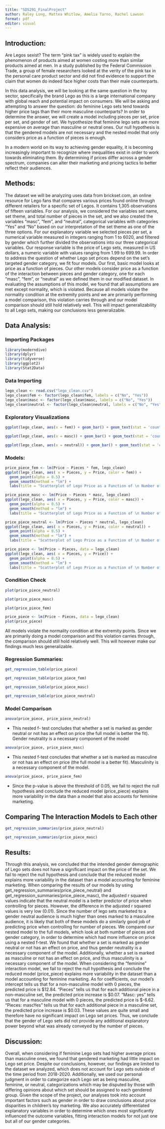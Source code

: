 ```yaml
---
title: "SDS291_FinalProject"
author: Raley Long, Mattea Whitlow, Amelia Tarno, Rachel Lawson
format: pdf
editor: visual
---
```


## Introduction:

Are Legos sexist? The term "pink tax" is widely used to explain the phenomenon of products aimed at women costing more than similar products aimed at men. In a study published by the Federal Commission Trade, a group of female researchers looked at the verity of the pink tax in the personal care product sector and did not find evidence to support the claim that women do indeed face higher costs than their male counterparts.

In this data analysis, we will be looking at the same question in the toy sector, specifically the brand Lego as this is a large international company with global reach and potential impact on consumers. We will be asking and attempting to answer the question: do feminine Lego sets tend towards higher price tags than their more masculine counterparts? In order to determine the answer, we will create a model including pieces per set, price per set, and gender of set. We hypothesize that feminine lego sets are more expensive on average than masculine or neutral ones. Our null hypothesis is that the gendered models are not necessary and the nested model that only considers price as a function of pieces is enough.

In a modern world on its way to achieving gender equality, it is becoming increasingly important to recognize where inequalities exist in order to work towards eliminating them. By determining if prices differ across a gender spectrum, companies can alter their marketing and pricing tactics to better reflect their audiences.

## Methods:

The dataset we will be analyzing uses data from brickset.com, an online resource for Lego fans that compares various prices found online through different retailers for a specific set of Legos. It contains 1,305 observations of fifteen variables. For our analysis, we considered the variables set name, set theme, and total number of pieces in the set, and we also created the variables "masc", "fem", and "neutral", categorical variables with categories "Yes" and "No" based on our interpretation of the set theme as one of the three options. For our explanatory variable we selected pieces per set, a numerical variable measured in integers ranging from 1 to 6020, and filtered by gender which further divided the observations into our three categorical variables. Our response variable is the price of Lego sets, measured in US dollars, a numeric variable with values ranging from 1.99 to 699.99. In order to address the question of whether Lego set prices depend on the set's targeted gender category, we fit four models. Our first, basic model looks at price as a function of pieces. Our other models consider price as a function of the interaction between pieces and gender category, one for each "masc", "fem", or "neutral" as we defined them in our modified dataset. In evaluating the assumptions of this model, we found that all assumptions are met except normality, which is violated. Because all models violate the normality condition at the extremity points and we are primarily performing a model comparison, this violation carries through and our model comparison should still hold relatively well. This will impact generalizability to all Lego sets, making our conclusions less generalizable.

## Data Analysis:

### Importing Packages

```r
library(moderndive)
library(dplyr)
library(tidyverse)
library(ggplot2)
library(Stat2Data)
```

### Data Importing

```r
lego_clean <- read.csv("lego_clean.csv")
lego_clean$fem <- factor(lego_clean$fem, labels = c("No", "Yes"))
lego_clean$masc <- factor(lego_clean$masc, labels = c("No", "Yes"))
lego_clean$neutral <- factor(lego_clean$neutral, labels = c("No", "Yes"))

```

### Exploratory Visualizations

```r
ggplot(lego_clean, aes(x = fem)) + geom_bar() + geom_text(stat = 'count', aes(label=after_stat(count)), vjust = -0.20) + labs(title = "Counts of Feminine vs. Non-Feminine Marketed Lego Sets", x = "Feminine or Not", y = "Count")
```

```r
ggplot(lego_clean, aes(x = masc)) + geom_bar() + geom_text(stat = 'count', aes(label=after_stat(count)), vjust = -0.20) + labs(title = "Counts of Masculine vs. Non-Masculine Marketed Lego Sets", x = "Masculine or Not", y = "Count")
```

```r
ggplot(lego_clean, aes(x = neutral)) + geom_bar() + geom_text(stat = 'count', aes(label=after_stat(count)), vjust = -0.2) + labs(title = "Counts of Neutral vs. Non-Neutral  Marketed Lego Sets", x = "Neutral or Not", y = "Count")
```

### Models:

```r
price_piece_fem <- lm(Price ~ Pieces * fem, lego_clean)
ggplot(lego_clean, aes( x = Pieces, y = Price, color = fem)) + 
  geom_point(alpha = 0.5) +
  geom_smooth(method = "lm") + 
  labs(title = "Scatterplot of Lego Price as a Function of \n Number of Pieces and Gender (Feminine or not)")
```

```r
price_piece_masc <- lm(Price ~ Pieces * masc, lego_clean)
ggplot(lego_clean, aes( x = Pieces, y = Price, color = masc)) + 
  geom_point(alpha = 0.5) +
  geom_smooth(method = "lm") + 
  labs(title = "Scatterplot of Lego Price as a Function of \n Number of Pieces and Gender (Masculine or not)")
```

```r
price_piece_neutral <- lm(Price ~ Pieces * neutral, lego_clean)
ggplot(lego_clean, aes( x = Pieces, y = Price, color = neutral)) + 
  geom_point(alpha = 0.5) +
  geom_smooth(method = "lm") + 
  labs(title = "Scatterplot of Lego Price as a Function of \n Number of Pieces and Gender (Neutral or not)")
```

```r
price_piece <- lm(Price ~ Pieces, data = lego_clean)
ggplot(lego_clean, aes( x = Pieces, y = Price)) + 
  geom_point(alpha = 0.5) +
  geom_smooth(method = "lm") + 
  labs(title = "Scatterplot of Lego Price as a Function of \n Number of Pieces")
```

### Condition Check

```r
plot(price_piece_neutral)
```

```r
plot(price_piece_masc)
```

```r
plot(price_piece_fem)
```

```r
price_piece <- lm(Price ~ Pieces, data = lego_clean)
plot(price_piece)
```

All models violate the normality condition at the extremity points. Since we are primarily doing a model comparison and this violation carries through, the comparison should still hold relatively well. This will however make our findings much less generalizable.

### Regression Summaries:

```r
get_regression_table(price_piece)
```

```r
get_regression_table(price_piece_fem)
```

```r
get_regression_table(price_piece_masc)
```

```r
get_regression_table(price_piece_neutral)
```

### Model Comparison

```r
anova(price_piece, price_piece_neutral)
```

-   This nested f- test concludes that whether a set is marked as gender neutral or not has an effect on price (the full model is better the fit). Gender neutrality is a necessary component of the model

```r
anova(price_piece, price_piece_masc)
```

-   This nested f-test concludes that whether a set is marked as masculine or not has an effect on price (the full model is a better fit). Masculinity is a necessary component of the model.

```r
anova(price_piece, price_piece_fem)
```

-   Since the p-value is above the threshold of 0.05, we fail to reject the null hypothesis and conclude the reduced model (price_piece) explains more variability in the data than a model that also accounts for feminine marketing.

## Comparing The Interaction Models to Each other

```r
get_regression_summaries(price_piece_neutral)
```

```r
get_regression_summaries(price_piece_masc)
```

## Results:

Through this analysis, we concluded that the intended gender demographic of Lego sets does not have a significant impact on the price of the set. We fail to reject the null hypothesis and conclude that the reduced model explains more variability in the dataset than a model accounting for feminine marketing. When comparing the results of our models by using get_regression_summaries(price_piece_neutral) and get_regression_summaries(price_piece_masc), the adjusted r squared values indicate that the neutral model is a better predictor of price when controlling for pieces. However, the difference in the adjusted r squared values is very low (0.01). Since the number of lego sets marketed to a gender neutral audience is much higher than ones marked to a masculine audience, it is likely that both of these models do a similarly good job of predicting price when controlling for number of pieces. We compared our nested model to the full models, which look at both number of pieces and gender category, in order to determine which had more influence on price using a nested f-test. We found that whether a set is marked as gender neutral or not has an effect on price, and thus gender neutrality is a necessary component of the model. Additionally, whether a set is marked as masculine or not has an effect on price, and thus masculinity is a necessary component of the model. When considering the "feminine" interaction model, we fail to reject the null hypothesis and conclude the reduced model (price_piece) explains more variability in the dataset than a model accounting for feminine marketing. As for coefficients, our model's intercept tells us that for a non-masculine model with 0 pieces, the predicted price is \$12.84. "Pieces" tells us that for each additional piece in a non-masculine set, the predicted price increase is \$0.07. "Masc: yes" tells us that for a masculine model with 0 pieces, the predicted price is \$-6.62. "Pieces: mascYes" tells us that for each additional piece in a masculine set, the predicted price increase is \$0.03. These values are quite small and therefore have no significant impact on Lego set prices. Thus, we conclude that the gender of Lego sets did not provide any additional explanatory power beyond what was already conveyed by the number of pieces.

## Discussion:

Overall, when considering if feminine Lego sets had higher average prices than masculine ones, we found that gendered marketing had little impact on Lego set price. Despite our conclusions, however, our findings are limited to the dataset we analyzed, which does not account for Lego sets outside of the time period from 2018-2020. Additionally, we used our personal judgment in order to categorize each Lego set as being masculine, feminine, or neutral, categorizations which may be disputed by those with differing opinions about which set should be assigned to each gendered group. Given the scope of the project, our analyses took into account important factors such as gender in order to draw conclusions about price disparities in children's toy marketing. We also accurately differentiated explanatory variables in order to determine which ones most significantly influenced the outcome variables, fitting interaction models for not just one but all of our gender categories.
